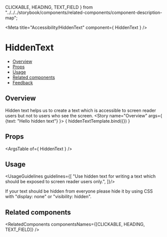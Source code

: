   CLICKABLE,
  HEADING,
  TEXT_FIELD
} from "../../../storybook/components/related-components/component-description-map";

<Meta
  title="Accessibility/HiddenText"
  component={ HiddenText }
/>

<!--- Component template -->


<!--- Component documentation -->

# HiddenText
- [Overview](#overview)
- [Props](#props)
- [Usage](#usage)
- [Related components](#related-components)
- [Feedback](#feedback)

## Overview
Hidden text helps us to create a text which is accessible to screen reader users but not to users who see the screen.
<Canvas>
  <Story name="Overview"
         args={ {text: "Hello hidden text"} }>
    { hiddenTextTemplate.bind({}) }
  </Story>
</Canvas>

## Props
<ArgsTable of={ HiddenText } />

## Usage
<UsageGuidelines guidelines={[
  "Use hidden text for writing a text which should be exposed to screen reader users only.",
]}/>

<Tip> If your text should be hidden from everyone please hide it by using CSS with "display: none" or "visibility: hidden".</Tip>

## Related components
<RelatedComponents componentsNames={[CLICKABLE, HEADING, TEXT_FIELD]} />
